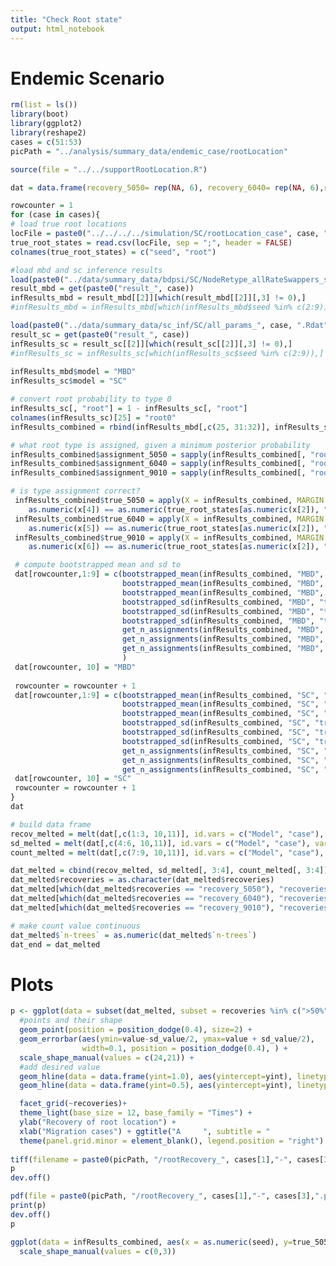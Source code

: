 ```yaml
---
title: "Check Root state"
output: html_notebook
---
```


# Endemic Scenario

```r
rm(list = ls())
library(boot)
library(ggplot2)
library(reshape2)
cases = c(51:53)
picPath = "../analysis/summary_data/endemic_case/rootLocation"
```

```r
source(file = "../../supportRootLocation.R")
```


```r
dat = data.frame(recovery_5050= rep(NA, 6), recovery_6040= rep(NA, 6),recovery_9010= rep(NA, 6),sd_5050=rep(NA,6), sd_6040 = rep(NA, 6), sd_9010=rep(NA,6),n_5050 =rep(0, 6), n_6040 = rep(0, 6), n_9010 = rep(0, 6), Model = rep(NA, 6), case=c(rep("fast",2), rep("medium",2),rep("slow",2)))
```

```r
rowcounter = 1
for (case in cases){
# load true root locations
locFile = paste0("../../../../simulation/SC/rootLocation_case", case, ".csv")
true_root_states = read.csv(locFile, sep = ";", header = FALSE)
colnames(true_root_states) = c("seed", "root")

#load mbd and sc inference results
load(paste0("../data/summary_data/bdpsi/SC/NodeRetype_allRateSwappers_samplingChangeTime/all_params_", case, ".Rdat"))
result_mbd = get(paste0("result_", case))
infResults_mbd = result_mbd[[2]][which(result_mbd[[2]][,3] != 0),]
#infResults_mbd = infResults_mbd[which(infResults_mbd$seed %in% c(2:9)),]

load(paste0("../data/summary_data/sc_inf/SC/all_params_", case, ".Rdat"))
result_sc = get(paste0("result_", case))
infResults_sc = result_sc[[2]][which(result_sc[[2]][,3] != 0),]
#infResults_sc = infResults_sc[which(infResults_sc$seed %in% c(2:9)),]
  
infResults_mbd$model = "MBD"
infResults_sc$model = "SC"

# convert root probability to type 0
infResults_sc[, "root"] = 1 - infResults_sc[, "root"]
colnames(infResults_sc)[25] = "root0"
infResults_combined = rbind(infResults_mbd[,c(25, 31:32)], infResults_sc[,c(25, 34:35)])

# what root type is assigned, given a minimum posterior probability
infResults_combined$assignment_5050 = sapply(infResults_combined[, "root0"], function(x){prob_to_assignment(prob = x, margin = 0)})
infResults_combined$assignment_6040 = sapply(infResults_combined[, "root0"], function(x){prob_to_assignment(prob = x, margin = 0.1)})
infResults_combined$assignment_9010 = sapply(infResults_combined[, "root0"], function(x){prob_to_assignment(prob = x, margin = 0.4)})

# is type assignment correct?
 infResults_combined$true_5050 = apply(X = infResults_combined, MARGIN = 1,FUN = function(x){
    as.numeric(x[4]) == as.numeric(true_root_states[as.numeric(x[2]), "root"])})
 infResults_combined$true_6040 = apply(X = infResults_combined, MARGIN = 1,FUN = function(x){
    as.numeric(x[5]) == as.numeric(true_root_states[as.numeric(x[2]), "root"])})
 infResults_combined$true_9010 = apply(X = infResults_combined, MARGIN = 1,FUN = function(x){
    as.numeric(x[6]) == as.numeric(true_root_states[as.numeric(x[2]), "root"])})

 # compute bootstrapped mean and sd to
 dat[rowcounter,1:9] = c(bootstrapped_mean(infResults_combined, "MBD", "true_5050"),
                         bootstrapped_mean(infResults_combined, "MBD", "true_6040"),
                         bootstrapped_mean(infResults_combined, "MBD", "true_9010"),
                         bootstrapped_sd(infResults_combined, "MBD", "true_5050"),
                         bootstrapped_sd(infResults_combined, "MBD", "true_6040"),
                         bootstrapped_sd(infResults_combined, "MBD", "true_9010"),
                         get_n_assignments(infResults_combined, "MBD", "true_5050"),
                         get_n_assignments(infResults_combined, "MBD", "true_6040"),
                         get_n_assignments(infResults_combined, "MBD", "true_9010")
                         )
 dat[rowcounter, 10] = "MBD"
                          
 rowcounter = rowcounter + 1
 dat[rowcounter,1:9] = c(bootstrapped_mean(infResults_combined, "SC", "true_5050"),
                         bootstrapped_mean(infResults_combined, "SC", "true_6040"),
                         bootstrapped_mean(infResults_combined, "SC", "true_9010"),
                         bootstrapped_sd(infResults_combined, "SC", "true_5050"),
                         bootstrapped_sd(infResults_combined, "SC", "true_6040"),
                         bootstrapped_sd(infResults_combined, "SC", "true_9010"),
                         get_n_assignments(infResults_combined, "SC", "true_5050"),
                         get_n_assignments(infResults_combined, "SC", "true_6040"),
                         get_n_assignments(infResults_combined, "SC", "true_9010"))
 dat[rowcounter, 10] = "SC"
 rowcounter = rowcounter + 1
}
dat

# build data frame
recov_melted = melt(dat[,c(1:3, 10,11)], id.vars = c("Model", "case"), variable.name = "recoveries")
sd_melted = melt(dat[,c(4:6, 10,11)], id.vars = c("Model", "case"), variable.name = "sd", value.name = "sd_value")
count_melted = melt(dat[,c(7:9, 10,11)], id.vars = c("Model", "case"), variable.name = "count", value.name = "n-trees")

dat_melted = cbind(recov_melted, sd_melted[, 3:4], count_melted[, 3:4])
dat_melted$recoveries = as.character(dat_melted$recoveries)
dat_melted[which(dat_melted$recoveries == "recovery_5050"), "recoveries"] = ">50%"
dat_melted[which(dat_melted$recoveries == "recovery_6040"), "recoveries"] = ">60%"
dat_melted[which(dat_melted$recoveries == "recovery_9010"), "recoveries"] = ">90%"

# make count value continuous
dat_melted$`n-trees` = as.numeric(dat_melted$`n-trees`)
dat_end = dat_melted
```

# Plots

```r
p <- ggplot(data = subset(dat_melted, subset = recoveries %in% c(">50%",">90%")), aes(x = case, y = as.numeric(value), shape = Model, col= `n-trees`, fill = `n-trees`)) + 
  #points and their shape
  geom_point(position = position_dodge(0.4), size=2) +
  geom_errorbar(aes(ymin=value-sd_value/2, ymax=value + sd_value/2), 
                width=0.1, position = position_dodge(0.4), ) + 
  scale_shape_manual(values = c(24,21)) + 
  #add desired value
  geom_hline(data = data.frame(yint=1.0), aes(yintercept=yint), linetype="dashed", colour="#990000", alpha=0.6)+ 
  geom_hline(data = data.frame(yint=0.5), aes(yintercept=yint), linetype="dashed", colour="#990000", alpha=0.6)+ 

  facet_grid(~recoveries)+
  theme_light(base_size = 12, base_family = "Times") + 
  ylab("Recovery of root location") + 
  xlab("Migration cases") + ggtitle("A     ", subtitle = "                           Endemic Scenario") +
  theme(panel.grid.minor = element_blank(), legend.position = "right") + ylim(0.3, 1.0)
  
tiff(filename = paste0(picPath, "/rootRecovery_", cases[1],"-", cases[3], ".tiff"), res = 300, width = 13, height = 7.5, units = "cm", compression = "none")
p
dev.off()

pdf(file = paste0(picPath, "/rootRecovery_", cases[1],"-", cases[3],".pdf"), family = "Times", width = 13, height = 7.5 )
print(p)
dev.off()
p
```


```r
ggplot(data = infResults_combined, aes(x = as.numeric(seed), y=true_5050, group=model)) + geom_point(aes(shape=model)) + 
  scale_shape_manual(values = c(0,3))

```





